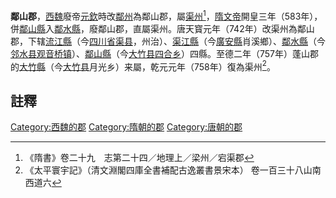 '''鄰山郡'''，[[西魏|西魏]]廢帝[[元欽|元欽]]時改[[鄰州|鄰州]]為鄰山郡，屬[[渠州|渠州]]<ref>《隋書》卷二十九　志第二十四／地理上／梁州／宕渠郡</ref>，[[隋文帝|隋文帝]]開皇三年（583年），併[[鄰山縣|鄰山縣]]入[[鄰水縣|鄰水縣]]，廢鄰山郡，直屬渠州。唐天寳元年（742年）改渠州為鄰山郡，下辖[[流江縣|流江縣]]（今[[四川省|四川省]][[渠县|渠县]]，州治）、[[渠江縣|渠江縣]]（今[[廣安縣|廣安縣]]肖溪鄉）、[[鄰水縣|鄰水縣]]（今[[邻水县|邻水县]][[观音桥镇|观音桥镇]]）、[[鄰山縣|鄰山縣]]（今[[大竹县|大竹县]][[四合乡|四合乡]]）四縣。至德二年（757年）蓬山郡的[[大竹縣|大竹縣]]（今[[大竹县|大竹县]]月光乡）来屬，乾元元年（758年）復為渠州<ref>《太平寰宇記》（清文淵閣四庫全書補配古逸叢書景宋本） 卷一百三十八山南西道六</ref>。

==註釋==
{{reflist}}

[[Category:西魏的郡|Category:西魏的郡]]
[[Category:隋朝的郡|Category:隋朝的郡]]
[[Category:唐朝的郡|Category:唐朝的郡]]